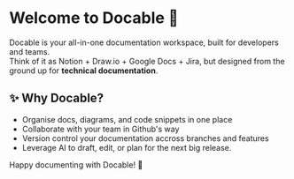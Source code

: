 # Welcome to Docable 🎉

Docable is your all-in-one documentation workspace, built for developers and teams.\
Think of it as Notion + Draw.io + Google Docs + Jira, but designed from the ground up for **technical documentation**.

## ✨ Why Docable?

- Organise docs, diagrams, and code snippets in one place
- Collaborate with your team in Github's way
- Version control your documentation accross branches and features
- Leverage AI to draft, edit, or plan for the next big release.

Happy documenting with Docable! 🎉
